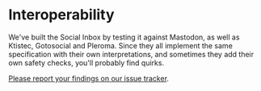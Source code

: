# Interoperability

We've built the Social Inbox by testing it against Mastodon, as well as
Ktistec, Gotosocial and Pleroma.  Since they all implement the same
specification with their own interpretations, and sometimes they add
their own safety checks, you'll probably find quirks.

[Please report your findings on our issue
tracker](https://github.com/hyphacoop/social.distributed.press/issues).
